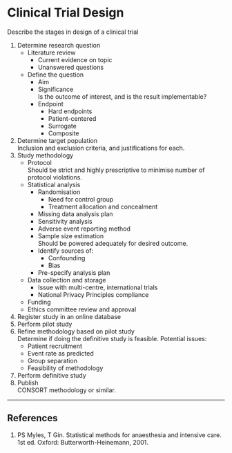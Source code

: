 # Clinical Trial Design

::: dual
Describe the stages in design of a clinical trial
:::

1. Determine research question
	* Literature review
		* Current evidence on topic
		* Unanswered questions
	* Define the question
		* Aim
		* Significance\
		Is the outcome of interest, and is the result implementable?
		* Endpoint\
			* Hard endpoints
			* Patient-centered
			* Surrogate
			* Composite
2. Determine target population\
Inclusion and exclusion criteria, and justifications for each.
4. Study methodology
	* Protocol\
	Should be strict and highly prescriptive to minimise number of protocol violations.
	* Statistical analysis
		* Randomisation
			* Need for control group
			* Treatment allocation and concealment
		* Missing data analysis plan
		* Sensitivity analysis
		* Adverse event reporting method
		* Sample size estimation\
		Should be powered adequately for desired outcome.
		* Identify sources of:
			* Confounding
			* Bias
		* Pre-specify analysis plan
	* Data collection and storage\
		* Issue with multi-centre, international trials
		* National Privacy Principles compliance
 	* Funding
 	* Ethics committee review and approval
5. Register study in an online database
6. Perform pilot study
7. Refine methodology based on pilot study\
Determine if doing the definitive study is feasible. Potential issues:
	* Patient recruitment
	* Event rate as predicted
	* Group separation
	* Feasibility of methodology
8. Perform definitive study
9. Publish\
CONSORT methodology or similar.

---

## References

1. PS Myles, T Gin. Statistical methods for anaesthesia and intensive care. 1st ed. Oxford: Butterworth-Heinemann, 2001.